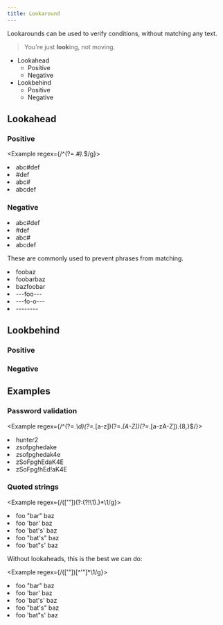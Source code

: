 ```yaml
---
title: Lookaround
---
```


Lookarounds can be used to verify conditions, without matching any text.

> You're just **look**ing, not moving.

-   Lookahead
    -   Positive
    -   Negative
-   Lookbehind
    -   Positive
    -   Negative

## Lookahead

### Positive

<Example regex={/^(?=.*#).*$/g}>
    <li>abc#def</li>
    <li>#def</li>
    <li>abc#</li>
    <li>abcdef</li>
</Example>

### Negative

<Example regex={/^(?!.*#).*$/g}>
    <li>abc#def</li>
    <li>#def</li>
    <li>abc#</li>
    <li>abcdef</li>
</Example>

These are commonly used to prevent phrases from matching.

<Example regex={/foo(?!bar)/g}>
    <li>foobaz</li>
    <li>foobarbaz</li>
    <li>bazfoobar</li>
</Example>

<Example regex={/---(?:(?!---).)*---/g}>
    <li>---foo---</li>
    <li>---fo-o---</li>
    <li>--------</li>
</Example>

## Lookbehind

### Positive

### Negative

## Examples

### Password validation

<Example regex={/^(?=.*\d)(?=.*[a-z])(?=.*[A-Z])(?=.*[a-zA-Z]).{8,}$/}>
    <li>hunter2</li>
    <li>zsofpghedake</li>
    <li>zsofpghedak4e</li>
    <li>zSoFpghEdaK4E</li>
    <li>zSoFpg!hEd!aK4E</li>
</Example>

### Quoted strings

<Example regex={/(['"])(?:(?!\1).)*\1/g}>
    <li>foo "bar" baz</li>
    <li>foo 'bar' baz</li>
    <li>foo 'bat's' baz</li>
    <li>foo "bat's" baz</li>
    <li>foo 'bat"s' baz</li>
</Example>

Without lookaheads, this is the best we can do:

<Example regex={/(['"])[^'"]*\1/g}>
    <li>foo "bar" baz</li>
    <li>foo 'bar' baz</li>
    <li>foo 'bat's' baz</li>
    <li>foo "bat's" baz</li>
    <li>foo 'bat"s' baz</li>
</Example>
